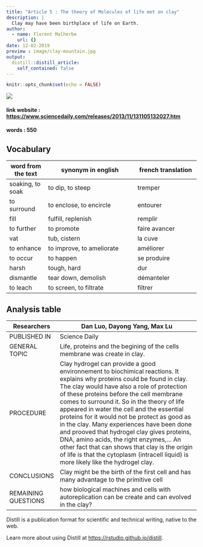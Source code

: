 ```yaml
---
title: "Article 5 : The theory of Molecules of life met on clay"
description: |
  Clay may have been birthplace of life on Earth.
author:
  - name: Florent Malherbe
    url: {}
date: 12-02-2019
preview : image/clay-mountain.jpg
output:
  distill::distill_article:
    self_contained: false
---
```


```r
knitr::opts_chunk$set(echo = FALSE)
```

![](https://aboutkazakhstan.com/blog/wp-content/uploads/2015/03/aktau-clay-mountains-altyn-emel-park-kazakhstan-2-small.jpg)

#### link website : <https://www.sciencedaily.com/releases/2013/11/131105132027.htm>

#### words : 550

## Vocabulary

| word from the text | synonym in english                        | french translation            |
| ------------------ | ----------------------------------------- | ----------------------------- |
| soaking, to soak   | to dip, to steep                          | tremper                       |
| to surround        | to enclose, to encircle                   | entourer                      |
| fill               | fulfill, replenish                        | remplir                       |
| to further         | to promote                                | faire avancer                 |
| vat                | tub, cistern                              | la cuve                       |
| to enhance         | to improve, to ameliorate                 | améliorer                     |
| to occur           | to happen                                 | se produire                   |
| harsh              | tough, hard                               | dur                           |
| dismantle          | tear down, demolish                       | démanteler                    |
| to leach           | to screen, to filtrate                    | filtrer                       |

## Analysis table

| Researchers         | Dan Luo, Dayong Yang, Max Lu                                                                                                                                                                                                       |
| ------------------- | --------------------------------------------------------------------------------------------------------------------------------------------------------------------------------------------------------------------------------------------- |
| PUBLISHED IN        | Science Daily                                                                                                                                                                                                                         |
| GENERAL TOPIC       | Life, proteins and the begining of the cells membrane was create in clay.                                                                                                                                                                                                  |
| PROCEDURE           | Clay hydrogel can provide a good environnement to biochimical reactions. It explains why proteins could be found in clay. The clay would have also a role of protection of these proteins before the cell membrane comes to surround it. So in the theory of life appeared in water the cell and the essential proteins for it would not be protect as good as in the clay. Many experiences have been done and prooved that hydrogel clay gives proteins, DNA, amino acids, the right enzymes,... An other fact that can shows that clay is the origin of life is that the cytoplasm (intracell liquid) is more likely like the hydrogel clay.                                                                                                                                                                      |
| CONCLUSIONS         | Clay might be the birth of the first cell and has many advantage to the primitive cell                                                                                                                                                                    |
| REMAINING QUESTIONS | how biological machines and cells with autoreplication can be create and can evolved in the clay?                                                                                                                                                                                 |



Distill is a publication format for scientific and technical writing, native to the web.

Learn more about using Distill at <https://rstudio.github.io/distill>.

